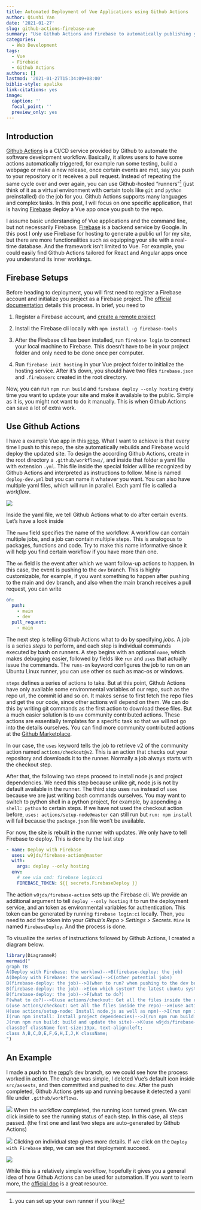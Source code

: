 ```yaml
---
title: Automated Deployment of Vue Applications using Github Actions
author: Qiushi Yan
date: '2021-01-27'
slug: github-actions-firebase-vue
summary: "Use Github Actions and Firebase to automatically publishing you Vue app"
categories:
  - Web Development
tags:
  - Vue
  - Firebase
  - Github Actions
authors: []
lastmod: '2021-01-27T15:34:09+08:00'
biblio-style: apalike
link-citations: yes
image:
  caption: ''
  focal_point: ''
  preview_only: yes
---
```


## Introduction 

[Github Actions](https://docs.github.com/en/actions) is a CI/CD service provided by Github to automate the software development workflow. Basically, it allows users to have some actions automatically triggered, for example run some testing, build a webpage or make a new release, once certain events are met, say you push to your repository or it receives a pull request. Instead of repeating the same cycle over and over again, you can use Github-hosted "runners"^[you can set up your own runner if you like] (just think of it as a virtual environment with certain tools like `git` and `python` preinstalled) do the job for you. Github Actions supports many languages and complex tasks. In this post, I will focus on one specific application, that is having [Firebase](https://firebase.google.com/) deploy a Vue app once you push to the repo. 

I assume basic understanding of Vue applications and the command line, but not necessarily Firebase. [Firebase](https://firebase.google.com/) is a backend service by Google. In this post I only use Firebase for hosting to generate a public url for my site, but there are more functionalities such as equipping your site with a real-time database.  And the framework isn't limited to Vue. For example, you could easily find Github Actions tailored for React and Angular apps once you understand its inner workings. 

## Firebase Setups

Before heading to deployment, you will first need to register a Firebase account and initialize you project as a Firebase project. The [official documentation](https://firebase.google.com/docs/hosting) details this process. In brief, you need to 

1. Register a Firebase account, and [create a remote project](https://firebase.google.com/docs/web/setup)

2. Install the Firebase cli locally with `npm install -g firebase-tools`

3. After the Firebase cli has been installed, run `firebase login` to connect your local machine to Firebase. This doesn't have to be in your project folder and only need to be done once per computer. 

4. Run `firebase init hosting` in your Vue project folder to initialize the hosting service. After it's down, you should have two files `firebase.json` and `.firebaserc` created in the root directory. 

Now, you can run `npm run build` and `firebase deploy --only hosting` every time you want to update your site and make it available to the public. Simple as it is, you might not want to do it manually. This is when Github Actions can save a lot of extra work. 


## Use Github Actions

I have a example Vue app in this [repo](https://github.com/enixam/chatroom). What I want to achieve is that every time I push to this repo, the site automatically rebuilds and Firebase would deploy the updated site. To design the according Github Actions,  create in the root directory a `.github/workflows/`, and inside that folder a yaml file with extension `.yml`. This file inside the special folder will be recognized by Github Actions and interpreted as instructions to follow. Mine is named `deploy-dev.yml` but you can name it whatever you want. You can also have multiple yaml files, which will run in parallel. Each yaml file is called a *workflow*.

![](create.jpg)

Inside the yaml file, we tell Github Actions what to do after certain events. Let's have a look inside

<script src="https://gist.github.com/enixam/f9deb27ef09a8229661e8c309fa4e0a9.js"></script>

The `name` field specifies the name of the workflow. A workflow can contain multiple jobs, and a job can contain multiple steps. This is analogous to packages, functions and code. Try to make this name informative since it will help you find certain workflow if you have more than one. 

The `on` field is the event after which we want follow-up actions to happen. In this case, the event is pushing to the `dev` branch. This is highly customizable, for example, if you want something to happen after pushing to the main and dev branch, and also when the main branch receives a pull request, you can write 

```yaml
on:
  push:
    - main
    - dev
  pull_request:
    - main 
```

The next step is telling Github Actions what to do by specifying *jobs*. A job is a series *steps* to perform, and each step is individual commands executed by bash on runners. A step begins with an optional `name`, which makes debugging easier, followed by fields like `run` and `uses` that actually issue the commands. The `runs-on` keyword configures the job to run on an Ubuntu Linux runner, you can use other os such as mac-os or windows.

`steps` defines a series of actions to take. But at this point, Github Actions have only available some environmental variables of our repo, such as the repo url, the commit id and so on. It makes sense to first fetch the repo files and get the our code, since other actions will depend on them. We can do this by writing git commands as the first action to download these files. But a much easier solution is to `use` community contributed actions. These actions are essentially templates for a specific task so that we will not go into the details ourselves. You can find more community contributed actions at the [Github Marketplace](https://github.com/marketplace?type=actions).

In our case, the `uses` keyword tells the job to retrieve v2 of the community action named `actions/checkout@v2`. This is an action that checks out your repository and downloads it to the runner. Normally a job always starts with the checkout step. 

After that, the following two steps proceed to install node.js and project dependencies. We need this step because unlike git, node.js is not by default available in the runner. The third step uses `run` instead of `uses` because we are just writing bash commands ourselves. You may want to switch to python shell in a python project, for example, by appending a `shell: python` to certain steps.  If we have not used the checkout action before, `uses: actions/setup-node@master` can still run but `run: npm install` will fail because the `package.json` file won't be available. 

For now, the site is rebuilt in the runner with updates. We only have to tell Firebase to deploy. This is done by the last step

```yaml
- name: Deploy with Firebase
  uses: w9jds/firebase-action@master
  with:
    args: deploy --only hosting
  env:
    # see via cmd: firebase login:ci
    FIREBASE_TOKEN: ${{ secrets.FirebaseDeploy }}
```

The action `w9jds/firebase-action` sets up the Firebase cli. We provide an additional argument to tell `deploy --only hosting` it to run the deployment service, and an token as environmental variables for authentication. This token can be generated by running `firebase login:ci` locally. Then, you need to add the token into your *Github's Repo > Settings > Secrets*. `Mine` is named `FirebaseDeploy`. And the process is done.

To visualize the series of instructions followed by Github Actions, I created a diagram below. 

```r
library(DiagrammeR)
mermaid("
graph TB
A(Deploy with Firebase: the worklow)-->B(firebase-deploy: the job)
A(Deploy with Firebase: the worklow)-->C(other potential jobs)
B(firebase-deploy: the job)-->D(when to run? when pushing to the dev branch)
B(firebase-deploy: the job)-->E(on which system? the latest ubuntu system)
B(firebase-deploy: the job)-->F(what to do?)
F(what to do?)-->G(use actions/checkout: Get all the files inside the repo)
G(use actions/checkout: Get all the files inside the repo)-->H(use actions/setup-node: Install node.js as well as npm)
H(use actions/setup-node: Install node.js as well as npm)-->I(run npm install: Install project dependencies)
I(run npm install: Install project dependencies)-->J(run npm run build: build and update the site)
J(run npm run build: build and update the site)-->K(use w9jds/firebase-action: Let Firebase to host the updated site)
classDef className font-size:19px, text-align:left;
class A,B,C,D,E,F,G,H,I,J,K className;
")
```

## An Example 

I made a push to the [repo](https://github.com/enixam/chatroom)'s dev branch, so we could see how the process worked in action. The change was simple, I deleted Vue's default icon inside `src/assests`, and then committed and pushed to dev. After the push completed, Github Actions gets up and running because it detected a yaml file under `.github/workflows`.

![](running.jpg)
When the workflow completed, the running icon turned green. We can click inside to see the running status of each step. In this case, all steps passed. (the first one and last two steps are auto-generated by Github Actions)

![](steps.jpg)
Clicking on individual step gives more details. If we click on the `Deploy with Firebase` step, we can see that deployment succeed.

![](deployment.jpg)

While this is a relatively simple workflow, hopefully it gives you a general idea of how Github Actions can be used for automation. If you want to learn more, the [official doc](https://docs.github.com/en/actions/learn-github-actions) is a great resource. 